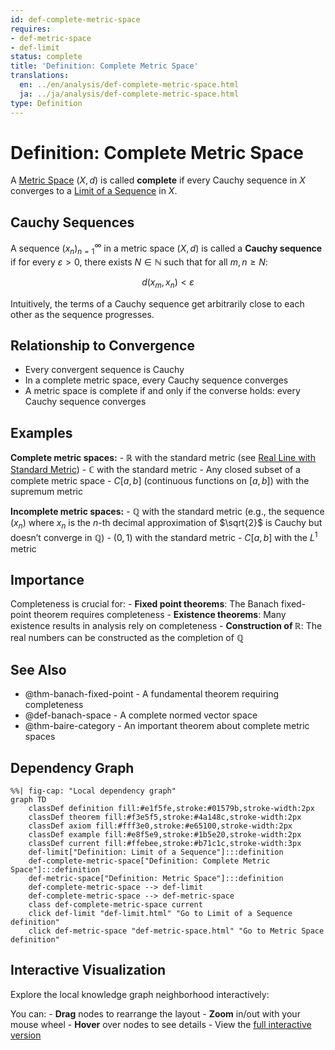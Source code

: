 ```yaml
---
id: def-complete-metric-space
requires:
- def-metric-space
- def-limit
status: complete
title: 'Definition: Complete Metric Space'
translations:
  en: ../en/analysis/def-complete-metric-space.html
  ja: ../ja/analysis/def-complete-metric-space.html
type: Definition
---
```


# Definition: Complete Metric Space {#def-complete-metric-space}

A [Metric Space](../geometry/def-metric-space.qmd) $(X, d)$ is called **complete** if every Cauchy sequence in $X$ converges to a [Limit of a Sequence](def-limit.qmd) in $X$.

## Cauchy Sequences

A sequence $(x_n)_{n=1}^{\infty}$ in a metric space $(X, d)$ is called a **Cauchy sequence** if for every $\varepsilon > 0$, there exists $N \in \mathbb{N}$ such that for all $m, n \geq N$:

$$d(x_m, x_n) < \varepsilon$$

Intuitively, the terms of a Cauchy sequence get arbitrarily close to each other as the sequence progresses.

## Relationship to Convergence

- Every convergent sequence is Cauchy
- In a complete metric space, every Cauchy sequence converges
- A metric space is complete if and only if the converse holds: every Cauchy sequence converges

## Examples

**Complete metric spaces:**
- $\mathbb{R}$ with the standard metric (see [Real Line with Standard Metric](ex-real-line-metric.qmd))
- $\mathbb{C}$ with the standard metric
- Any closed subset of a complete metric space
- $C[a,b]$ (continuous functions on $[a,b]$) with the supremum metric

**Incomplete metric spaces:**
- $\mathbb{Q}$ with the standard metric (e.g., the sequence $(x_n)$ where $x_n$ is the $n$-th decimal approximation of $\sqrt{2}$ is Cauchy but doesn't converge in $\mathbb{Q}$)
- $(0, 1)$ with the standard metric
- $C[a,b]$ with the $L^1$ metric

## Importance

Completeness is crucial for:
- **Fixed point theorems**: The Banach fixed-point theorem requires completeness
- **Existence theorems**: Many existence results in analysis rely on completeness
- **Construction of $\mathbb{R}$**: The real numbers can be constructed as the completion of $\mathbb{Q}$

## See Also

- @thm-banach-fixed-point - A fundamental theorem requiring completeness
- @def-banach-space - A complete normed vector space
- @thm-baire-category - An important theorem about complete metric spaces

## Dependency Graph

```mermaid
%%| fig-cap: "Local dependency graph"
graph TD
    classDef definition fill:#e1f5fe,stroke:#01579b,stroke-width:2px
    classDef theorem fill:#f3e5f5,stroke:#4a148c,stroke-width:2px
    classDef axiom fill:#fff3e0,stroke:#e65100,stroke-width:2px
    classDef example fill:#e8f5e9,stroke:#1b5e20,stroke-width:2px
    classDef current fill:#ffebee,stroke:#b71c1c,stroke-width:3px
    def-limit["Definition: Limit of a Sequence"]:::definition
    def-complete-metric-space["Definition: Complete Metric Space"]:::definition
    def-metric-space["Definition: Metric Space"]:::definition
    def-complete-metric-space --> def-limit
    def-complete-metric-space --> def-metric-space
    class def-complete-metric-space current
    click def-limit "def-limit.html" "Go to Limit of a Sequence definition"
    click def-metric-space "def-metric-space.html" "Go to Metric Space definition"
```

## Interactive Visualization

Explore the local knowledge graph neighborhood interactively:

::: {.graph-viz data-id="def-complete-metric-space" data-width="700" data-height="500"}
:::

You can:
- **Drag** nodes to rearrange the layout
- **Zoom** in/out with your mouse wheel
- **Hover** over nodes to see details
- View the [full interactive version](../../output/interactive/def-complete-metric-space.html){target="_blank"}
